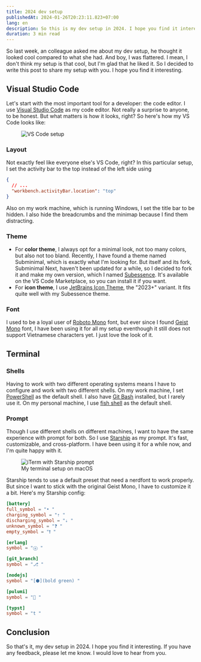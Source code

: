 ```yaml
---
title: 2024 dev setup
publishedAt: 2024-01-26T20:23:11.823+07:00
lang: en
description: So this is my dev setup in 2024. I hope you find it interesting.
duration: 3 min read
---
```


So last week, an colleague asked me about my dev setup, he thought it looked cool compared to what she had. And boy, I was flattered. I mean, I don't think my setup is that cool, but I'm glad that he liked it. So I decided to write this post to share my setup with you. I hope you find it interesting.

## Visual Studio Code

Let's start with the most important tool for a developer: the code editor. I use [Visual Studio Code](https://code.visualstudio.com/) as my code editor. Not really a surprise to anyone, to be honest. But what matters is how it looks, right? So here's how my VS Code looks like:

<figure class="extended-py">
  <div class="extended-wrapper">
    <Image src={subessenceVSCode} alt="VS Code setup" class="shadow" />
  </div>
</figure>

### Layout

Not exactly feel like everyone else's VS Code, right? In this particular setup, I set the activity bar to the top instead of the left side using

```json showLineNumbers=false
{
  // ...
  "workbench.activityBar.location": "top"
}
```

Also on my work machine, which is running Windows, I set the title bar to be hidden. I also hide the breadcrumbs and the minimap because I find them distracting.

### Theme

- For **color theme**, I always opt for a minimal look, not too many colors, but also not too bland. Recently, I have found a theme named Subminimal, which is exactly what I'm looking for. But itself and its fork, Subminimal Next, haven't been updated for a while, so I decided to fork it and make my own version, which I named [Subessence](https://marketplace.visualstudio.com/items?itemName=vinhphm.subessence). It's available on the VS Code Marketplace, so you can install it if you want.
- For **icon theme**, I use [JetBrains Icon Theme](https://marketplace.visualstudio.com/items?itemName=chadalen.vscode-jetbrains-icon-theme), the "2023+" variant. It fits quite well with my Subessence theme.

### Font

I used to be a loyal user of [Roboto Mono](https://fonts.google.com/specimen/Roboto+Mono) font, but ever since I found [Geist Mono](https://vercel.com/font) font, I have been using it for all my setup eventhough it still does not support Vietnamese characters yet. I just love the look of it.

## Terminal

### Shells

Having to work with two different operating systems means I have to configure and work with two different shells. On my work machine, I set [PowerShell](https://docs.microsoft.com/en-us/powershell/) as the default shell. I also have [Git Bash](https://git-scm.com/downloads) installed, but I rarely use it. On my personal machine, I use [fish shell](https://fishshell.com) as the default shell.

### Prompt

Though I use different shells on different machines, I want to have the same experience with prompt for both. So I use [Starship](https://starship.rs) as my prompt. It's fast, customizable, and cross-platform. I have been using it for a while now, and I'm quite happy with it.

<figure class="md:pt-3 lg:pt-6">
  <div class="extended-wrapper">
    <Image src={terminal} alt="iTerm with Starship prompt" />
  </div>
  <figcaption class="text-center">
    My terminal setup on macOS
  </figcaption>
</figure>

Starship tends to use a default preset that need a nerdfont to work properly. But since I want to stick with the original Geist Mono, I have to customize it a bit. Here's my Starship config:

```toml title=".config › starship.toml"
[battery]
full_symbol = "• "
charging_symbol = "⇡ "
discharging_symbol = "⇣ "
unknown_symbol = "❓ "
empty_symbol = "❗ "

[erlang]
symbol = "ⓔ "

[git_branch]
symbol = "⎇ "

[nodejs]
symbol = "[⬢](bold green) "

[pulumi]
symbol = "🧊 "

[typst]
symbol = "t "
```

## Conclusion

So that's it, my dev setup in 2024. I hope you find it interesting. If you have any feedback, please let me know. I would love to hear from you.
